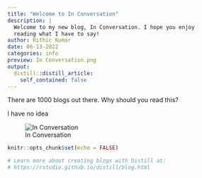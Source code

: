 ```yaml
---
title: "Welcome to In Conversation"
description: |
  Welcome to my new blog, In Conversation. I hope you enjoy 
  reading what I have to say!
author: Rithic Kumar
date: 06-13-2022
categories: info
preview: In Conversation.png
output:
  distill::distill_article:
    self_contained: false
---
```


There are 1000 blogs out there. Why should you read this?

I have no idea

![In Conversation](In Conversation.png)

```r
knitr::opts_chunk$set(echo = FALSE)

# Learn more about creating blogs with Distill at:
# https://rstudio.github.io/distill/blog.html

```



